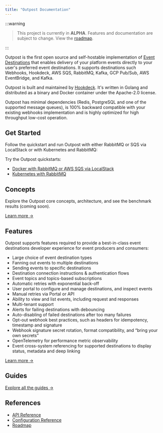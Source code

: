 ```yaml
---
title: "Outpost Documentation"
---
```


:::warning

> This project is currently in **ALPHA**. Features and documentation are subject to change.
> View the [roadmap](/docs/references/roadmap).

:::

Outpost is the first open source and self-hostable implementation of [Event Destinations](https://event-destinations.org) that enables delivery of your platform events directly to your user's preferred event destinations. It supports destinations such Webhooks, Hookdeck, AWS SQS, RabbitMQ, Kafka, GCP Pub/Sub, AWS EventBridge, and Kafka.

Outpost is built and maintained by [Hookdeck](https://hookdeck.com?ref=github-outpost). It's written in Golang and distributed as a binary and Docker container under the Apache-2.0 license.

Outpost has minimal dependencies (Redis, PostgreSQL and one of the supported message queues), is 100% backward compatible with your existing webhooks implementation and is highly optimized for high throughput low-cost operation.

## Get Started

Follow the quickstart and run Outpost with either RabbitMQ or SQS via LocalStack or with Kubernetes and RabbitMQ:

Try the Outpost quickstarts:

- [Docker with RabbitMQ or AWS SQS via LocalStack](/docs/quickstarts/docker)
- [Kubernetes with RabbitMQ](/docs/quickstarts/kubernetes)

## Concepts

Explore the Outpost core concepts, architecture, and see the benchmark results (coming soon).

[Learn more &rarr;](/docs/concepts)

## Features

Outpost supports features required to provide a best-in-class event destinations developer experience for event producers and consumers:

- Large choice of event destination types
- Fanning out events to multiple destinations
- Sending events to specific destinations
- Destination connection instructions & authentication flows
- Event topics and topics-based subscriptions
- Automatic retries with exponential back-off
- User portal to configure and manage destinations, and inspect events
- Manual retries via Portal or API
- Ability to view and list events, including request and responses
- Multi-tenant support
- Alerts for failing destinations with debouncing
- Auto-disabling of failed destinations after too many failures
- Opt-out webhook best practices, such as headers for idempotency, timestamp and signature
- Webhook signature secret rotation, format compatibility, and “bring your own secrets”
- OpenTelemetry for performance metric observability
- Event cross-system referencing for supported destinations to display status, metadata and deep linking

[Learn more &rarr;](/docs/features)

## Guides

[Explore all the guides &rarr;](/docs/guides)

## References

- [API Reference](/docs/referendes/api)
- [Configuration Reference](/docs/references/configuration)
- [Roadmap](/docs/references/roadmap)
